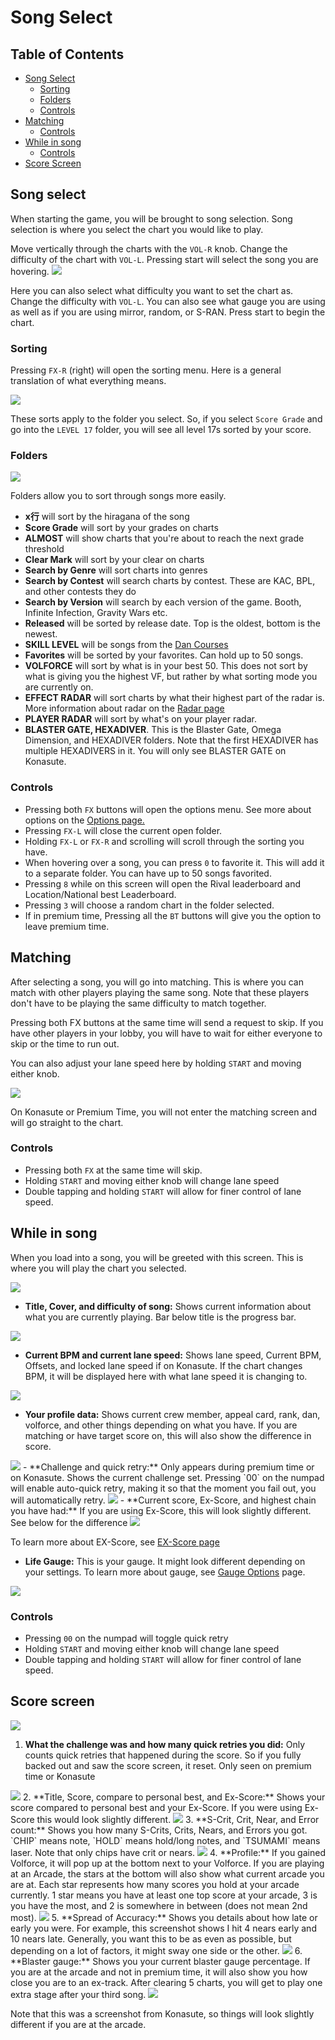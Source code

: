 
# Song Select

## Table of Contents
- [Song Select](#song-select)
   - [Sorting](#sorting)
   - [Folders](#folders)
   - [Controls](#controls)
- [Matching](#matching)
   - [Controls](#controls-1)
- [While in song](#while-in-song)
   - [Controls](#controls-2)
- [Score Screen](#score-screen)

## Song select
When starting the game, you will be brought to song selection. Song selection is where you select the chart you would like to play.

Move vertically through the charts with the `VOL-R` knob. Change the difficulty of the chart with `VOL-L`. Pressing start will select the song you are hovering.
<Image src="/startingout/songselect/chartpreview.png" className="w-150"/>

Here you can also select what difficulty you want to set the chart as. Change the difficulty with `VOL-L`. You can also see what gauge you are using as well as if you are using mirror, random, or S-RAN. Press start to begin the chart.

### Sorting

Pressing `FX-R` (right) will open the sorting menu. Here is a general translation of what everything
means.

<Image src="/startingout/songselect/Sort.png" className="w-100"/>

These sorts apply to the folder you select. So, if you select `Score Grade` and go into the `LEVEL 17` folder, you will see all level 17s sorted by your score.

### Folders
<Image src="/startingout/songselect/folders.png"/>

Folders allow you to sort through songs more easily.
- **x行** will sort by the hiragana of the song
- **Score Grade** will sort by your grades on charts
- **ALMOST** will show charts that you're about to reach the next grade threshold
- **Clear Mark** will sort by your clear on charts
- **Search by Genre** will sort charts into genres
- **Search by Contest** will search charts by contest. These are KAC, BPL, and other contests they do
- **Search by Version** will search by each version of the game. Booth, Infinite Infection, Gravity Wars etc.
- **Released** will be sorted by release date. Top is the oldest, bottom is the newest.
- **SKILL LEVEL** will be songs from the [Dan Courses](/compendium/dan-courses)
- **Favorites** will be sorted by your favorites. Can hold up to 50 songs.
- **VOLFORCE** will sort by what is in your best 50. This does not sort by what is giving you the highest VF, but rather by what sorting mode you are currently on.
- **EFFECT RADAR** will sort charts by what their highest part of the radar is. More information about radar on the [Radar page](/compendium/radar)
- **PLAYER RADAR** will sort by what's on your player radar.
- **BLASTER GATE, HEXADIVER**. This is the Blaster Gate, Omega Dimension, and HEXADIVER folders. Note that the first HEXADIVER has multiple HEXADIVERS in it. You will only see BLASTER GATE on Konasute.

### Controls
- Pressing both `FX` buttons will open the options menu. See more about options on the [Options page.](/startingout/options)
- Pressing `FX-L` will close the current open folder. 
- Holding `FX-L` or `FX-R` and scrolling will scroll through the sorting you have. 
- When hovering over a song, you can press `0` to favorite it. This will add it to a separate folder. You can have up to 50 songs favorited.
- Pressing `8` while on this screen will open the Rival leaderboard and Location/National best Leaderboard. 
- Pressing `3` will choose a random chart in the folder selected.
- If in premium time, Pressing all the `BT` buttons will give you the option to leave premium time.


## Matching
After selecting a song, you will go into matching. This is where you can match with other players playing the same song. Note that these players don't have to be playing the same difficulty to match together.

Pressing both FX buttons at the same time will send a request to skip. If you have other players in your lobby, you will have to wait for either everyone to skip or the time to run out.

You can also adjust your lane speed here by holding `START` and moving either knob. 

<Image src="/startingout/songselect/matching.png" className="w-100"/>


On Konasute or Premium Time, you will not enter the matching screen and will go straight to the chart.

### Controls
- Pressing both `FX` at the same time will skip.
- Holding `START` and moving either knob will change lane speed
- Double tapping and holding `START` will allow for finer control of lane speed.

## While in song
When you load into a song, you will be greeted with this screen. This is where you will play the chart you selected.

<Image src="/startingout/songselect/ingame.jpg" className="w-100"/>


- **Title, Cover, and difficulty of song:** Shows current information about what you are currently playing. Bar below title is the progress bar. 
<Image src="/startingout/songselect/title.png" className="h-60"/>

- **Current BPM and current lane speed:** Shows lane speed, Current BPM, Offsets, and locked lane speed if on Konasute. If the chart changes BPM, it will be displayed here with what lane speed it is changing to.
<Image src="/startingout/songselect/bpm-and-lanespeed.png" className="h-100"/>

- **Your profile data:** Shows current crew member, appeal card, rank, dan, volforce, and other things depending on what you have. If you are matching or have target score on, this will also show the difference in score.
<Image src="/startingout/songselect/player-profile.png" className="h-100"/>
- **Challenge and quick retry:** Only appears during premium time or on Konasute. Shows the current challenge set. Pressing `00` on the numpad will enable auto-quick retry, making it so that the moment you fail out, you will automatically
 retry.
<Image src="/startingout/songselect/challenge.png" className="h-100"/>
- **Current score, Ex-Score, and highest chain you have had:** If you are using
 Ex-Score, this will look slightly different. See below for the difference
<Image src="/startingout/songselect/scoredifference.png" />

To learn more about EX-Score, see [EX-Score page](/compendium/exscore)

- **Life Gauge:** This is your gauge. It might look different depending on your
 settings. To learn more about gauge, see [Gauge Options](/compendium/gauge-options) page.
<Image src="/startingout/songselect/gauge.png" className="w-40"/>

### Controls
- Pressing `00` on the numpad will toggle quick retry
- Holding `START` and moving either knob will change lane speed
- Double tapping and holding `START` will allow for finer control of lane speed.

## Score screen

<Image src="/startingout/songselect/scoreScreen.jpg" className="w-120"/>

1. **What the challenge was and how many quick retries you did:** Only counts quick
 retries that happened during the score. So if you fully backed out and saw
 the score screen, it reset. Only seen on premium time or Konasute
<Image src="/startingout/songselect/quick-retry.png" className="w-80"/>
2. **Title, Score, compare to personal best, and Ex-Score:** Shows your score compared to personal best and your Ex-Score. If you were using
 Ex-Score this would look slightly different. 
<Image src="/startingout/songselect/clear-title.png" className="w-100"/>
3. **S-Crit, Crit, Near, and Error count:** Shows you how many S-Crits, Crits,
 Nears, and Errors you got. `CHIP` means note, `HOLD` means hold/long notes,
 and `TSUMAMI` means laser. Note that only chips have crit or nears.
<Image src="/startingout/songselect/count.png" className="w-100"/>
4. **Profile:** If you gained Volforce, it will pop up at the bottom next to your
 Volforce. If you are playing at an Arcade, the stars at the bottom will also
 show what current arcade you are at. Each star represents how many scores you
 hold at your arcade currently. 1 star means you have at least one top score
 at your arcade, 3 is you have the most, and 2 is somewhere in between (does
 not mean 2nd most).
<Image src="/startingout/songselect/profile-after.png" className="w-110"/>
5. **Spread of Accuracy:** Shows you details about how late or early you were. For example, this screenshot shows I hit 4 nears early and 10 nears late. Generally, you want this to be as even as possible, but depending
 on a lot of factors, it might sway one side or the other.
<Image src="/startingout/songselect/spread.png" className="w-100"/>
6. **Blaster gauge:** Shows you your current blaster gauge percentage. If you are at
 the arcade and not in premium time, it will also show you how close you are
 to an ex-track. After clearing 5 charts, you will get to play one extra stage
 after your third song.
<Image src="/startingout/songselect/blaster.png" className="w-100"/>

Note that this was a screenshot from Konasute, so things will look slightly different if you are at the arcade.
